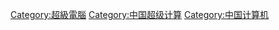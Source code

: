 [[Category:超級電腦|Category:超級電腦]]
[[Category:中国超级计算|Category:中国超级计算]]
[[Category:中国计算机|Category:中国计算机]]